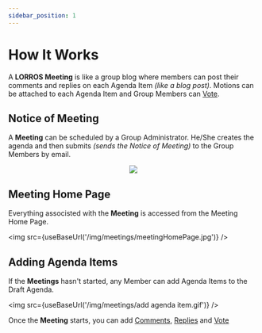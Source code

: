 ```yaml
---
sidebar_position: 1
---
```



# How It Works

A **LORROS Meeting** is like a group blog where members can post their comments and replies on each Agenda Item _(like a blog post)_. Motions can be attached to each Agenda Item and Group Members can [Vote](../voting/intro).

## Notice of Meeting

A **Meeting** can be scheduled by a Group Administrator. He/She creates the agenda and then submits _(sends the Notice of Meeting)_ to the Group Members by email.

<center>
	<img src={useBaseUrl('/img/meetings/meetingNotice.jpg')} />
</center>

## Meeting Home Page

Everything associsted with the **Meeting** is accessed from the Meeting Home Page.

<img src={useBaseUrl('/img/meetings/meetingHomePage.jpg')} />

## Adding Agenda Items

If the **Meetings** hasn't started, any Member can add Agenda Items to the Draft Agenda.

<img src={useBaseUrl('/img/meetings/add agenda item.gif')} />

Once the **Meeting** starts, you can add [Comments](/docs/started/General%20Usage/intro#adding-comments), [Replies](/docs/started/General%20Usage/intro#adding-replies) and [Vote](/docs/meetings/voting/intro)
